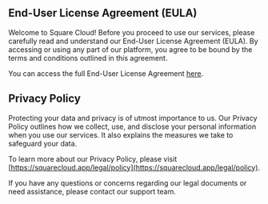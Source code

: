 ## End-User License Agreement (EULA)

Welcome to Square Cloud! Before you proceed to use our services, please carefully read and understand our End-User License Agreement (EULA). By accessing or using any part of our platform, you agree to be bound by the terms and conditions outlined in this agreement.

You can access the full End-User License Agreement [here](https://squarecloud.app/legal).

## Privacy Policy

Protecting your data and privacy is of utmost importance to us. Our Privacy Policy outlines how we collect, use, and disclose your personal information when you use our services. It also explains the measures we take to safeguard your data.

To learn more about our Privacy Policy, please visit [https://squarecloud.app/legal/policy](https://squarecloud.app/legal/policy).

If you have any questions or concerns regarding our legal documents or need assistance, please contact our support team.
